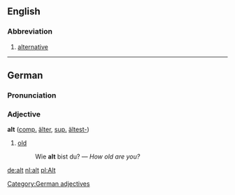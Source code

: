==English==
===Abbreviation===
# [[alternative]]

----

==German==
===Pronunciation===
{{IPA|[alt]}}
===Adjective===
'''alt''' ([[comparative|comp.]] [[älter]], [[superlative|sup.]] [[ältest-]])
#[[old]]
#: Wie '''alt''' bist du? &mdash; ''How old are you?''

[[Category:German adjectives]]

[[de:alt]]
[[nl:alt]]
[[pl:Alt]]